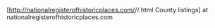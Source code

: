 [http://nationalregisterofhistoricplaces.com/{{{1|state}}}/{{urlencode:{{{2|county}}}}}/{{{3|page}}}.html {{{2<includeonly>|county</includeonly>}}} County listings] at nationalregisterofhistoricplaces.com
<noinclude>{{documentation}}<!-- PLEASE ADD CATEGORIES AND INTERWIKIS TO THE /doc SUBPAGE, THANKS --></noinclude>